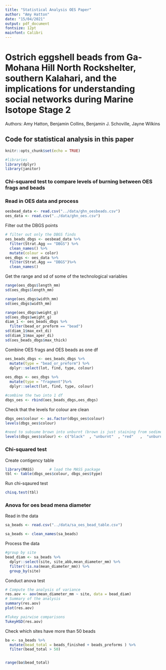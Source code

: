 ```yaml
---
title: "Statistical Analysis OES Paper"
author: "Amy Hatton"
date: "15/04/2021"
output: pdf_document
fontsize: 12pt
mainfont: Calibri
---
```

# Ostrich eggshell beads from Ga-Mohana Hill North Rockshelter, southern Kalahari, and the implications for understanding social networks during Marine Isotope Stage 2

Authors: Amy Hatton, Benjamin Collins, Benjamin J. Schoville, Jayne Wilkins

## Code for statistical analysis in this paper
```r
knitr::opts_chunk$set(echo = TRUE)

#libraries
library(dplyr)
library(janitor)
```

### Chi-squared test to compare levels of burning between OES frags and beads

### Read in OES data and process
```r
oesbead_data <- read.csv("../data/ghn_oesbeads.csv")
oes_data <- read.csv("../data/ghn_oes.csv")
```
Filter out the DBGS points
```r
# filter out only the DBGS finds
oes_beads_dbgs <- oesbead_data %>% 
  filter(Strat.Agg == "DBGS") %>% 
  clean_names() %>% 
  mutate(colour = color) 
oes_dbgs <- oes_data %>% 
  filter(Strat.Agg == "DBGS")%>% 
  clean_names()
```

Get the range and sd of some of the technological variables
```r
range(oes_dbgs$length_mm)
sd(oes_dbgs$length_mm)

range(oes_dbgs$width_mm)
sd(oes_dbgs$width_mm)

range(oes_dbgs$weight_g)
sd(oes_dbgs$weight_g)
diam_1 <- oes_beads_dbgs %>% 
  filter(bead_or_preform == "bead") 
sd(diam_1$max_ext_di)
sd(diam_1$max_aper_di)
sd(oes_beads_dbgs$max_thick)
```

Combine OES frags and OES beads as one df
```r
oes_beads_dbgs <- oes_beads_dbgs %>% 
  mutate(type = "bead_or_preform") %>% 
  dplyr::select(lot, find, type, colour)
  
oes_dbgs <- oes_dbgs %>% 
  mutate(type = "fragment")%>% 
  dplyr::select(lot, find, type, colour)

#combine the two into 1 df
dbgs_oes <- rbind(oes_beads_dbgs,oes_dbgs)
```

Check that the levels for colour are clean
```r
dbgs_oes$colour <- as.factor(dbgs_oes$colour)
levels(dbgs_oes$colour)

#need to subsume brown into unburnt (brown is just staining from sediment)
levels(dbgs_oes$colour) <- c("black"  , "unburnt"  , "red"   ,  "unburnt" ,"yellow" )
```
### Chi-squared test

Create contigency table
```r
library(MASS)       # load the MASS package 
tbl <- table(dbgs_oes$colour, dbgs_oes$type)
```
Run chi-sqaured test
```r
chisq.test(tbl)
```
### Anova for oes bead mena diameter

Read in the data
```r
sa_beads <- read.csv("../data/sa_oes_bead_table.csv")

sa_beads <- clean_names(sa_beads)
```
Process the data
```r
#group by site
bead_diam <- sa_beads %>% 
  dplyr::select(site, site_abb,mean_diameter_mm) %>% 
  filter(!is.na(mean_diameter_mm)) %>% 
  group_by(site) 

```
Conduct anova test
```r
# Compute the analysis of variance
res.aov <- aov(mean_diameter_mm ~ site, data = bead_diam)
# Summary of the analysis
summary(res.aov)
plot(res.aov)

#Tukey pairwise comparisons
TukeyHSD(res.aov)
```
Check which sites have more than 50 beads
```r
ba <- sa_beads %>% 
  mutate(bead_total = beads_finished + beads_preforms ) %>% 
  filter(bead_total > 50)


range(ba$bead_total)
```




